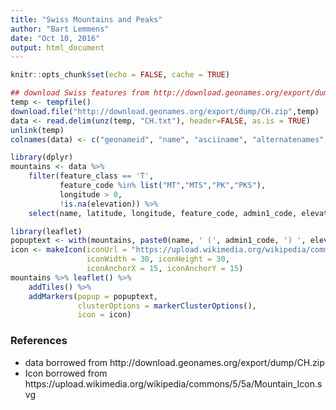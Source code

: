 ```yaml
---
title: "Swiss Mountains and Peaks"
author: "Bart Lemmens"
date: "Oct 10, 2016"
output: html_document
---
```


```r
knitr::opts_chunk$set(echo = FALSE, cache = TRUE)
```


```r
## download Swiss features from http://download.geonames.org/export/dump/CH.zip
temp <- tempfile()
download.file("http://download.geonames.org/export/dump/CH.zip",temp)
data <- read.delim(unz(temp, "CH.txt"), header=FALSE, as.is = TRUE)
unlink(temp)
colnames(data) <- c("geonameid", "name", "asciiname", "alternatenames", "latitude", "longitude", "feature_class", "feature_code", "country_code", "cc2", "admin1_code", "admin2_code",  "admin3_code", "admin4_code", "population", "elevation", "dem", "timezone", "mod_date")
```

```r
library(dplyr)
mountains <- data %>%
    filter(feature_class == 'T',
           feature_code %in% list("MT","MTS","PK","PKS"),
           longitude > 0,
           !is.na(elevation)) %>%
    select(name, latitude, longitude, feature_code, admin1_code, elevation)
```

```r
library(leaflet)
popuptext <- with(mountains, paste0(name, ' (', admin1_code, ') ', elevation, 'm'))
icon <- makeIcon(iconUrl = "https://upload.wikimedia.org/wikipedia/commons/5/5a/Mountain_Icon.svg",
                 iconWidth = 30, iconHeight = 30,
                 iconAnchorX = 15, iconAnchorY = 15)
mountains %>% leaflet() %>%
    addTiles() %>%
    addMarkers(popup = popuptext,
               clusterOptions = markerClusterOptions(),
               icon = icon)
```

### References
- data borrowed from http://download.geonames.org/export/dump/CH.zip
- Icon borrowed from https://upload.wikimedia.org/wikipedia/commons/5/5a/Mountain_Icon.svg
